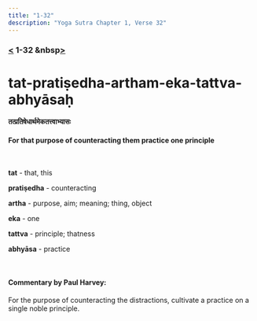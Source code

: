 ```yaml
---
title: "1-32"
description: "Yoga Sutra Chapter 1, Verse 32"
---
```


### [<](/Chapter-1/1-31/) 1-32 &nbsp[>](/Chapter-1/1-33/)

# tat-pratiṣedha-artham-eka-tattva-abhyāsaḥ

#### तत्प्रतिषेधार्थमेकतत्त्वाभ्यासः

#### For that purpose of counteracting them practice one principle

<br />

**tat** - that, this <br />

**pratiṣedha** - counteracting <br />

**artha** - purpose, aim; meaning; thing, object <br />

**eka** - one <br />

**tattva** - principle; thatness <br />

**abhyāsa** - practice

<br />

#### Commentary by Paul Harvey:

For the purpose of counteracting the distractions,
cultivate a practice on a single noble principle.
